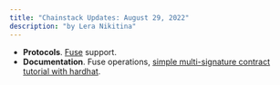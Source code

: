 ```yaml
---
title: "Chainstack Updates: August 29, 2022"
description: "by Lera Nikitina"
---
```

- **Protocols**. [Fuse](/docs/protocols-networks) support.
- **Documentation**. Fuse operations, [simple multi-signature contract tutorial with hardhat](/docs/fuse-tutorial-simple-multisig-contract-with-hardhat).
